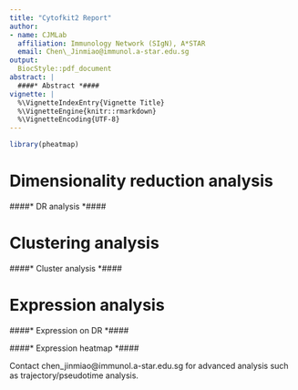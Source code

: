 ```yaml
---
title: "Cytofkit2 Report"
author:
- name: CJMLab
  affiliation: Immunology Network (SIgN), A*STAR
  email: Chen\_Jinmiao@immunol.a-star.edu.sg
output:
  BiocStyle::pdf_document
abstract: |
  ####* Abstract *####
vignette: |
  %\VignetteIndexEntry{Vignette Title}
  %\VignetteEngine{knitr::rmarkdown}
  %\VignetteEncoding{UTF-8}
---
```

```r
library(pheatmap)
```

# Dimensionality reduction analysis

####* DR analysis *####

# Clustering analysis

####* Cluster analysis *####

# Expression analysis

####* Expression on DR *####

####* Expression heatmap *####

Contact chen_jinmiao@immunol.a-star.edu.sg for advanced analysis such as trajectory/pseudotime analysis.
